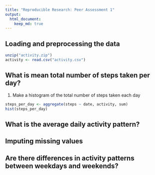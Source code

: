 ```yaml
---
title: "Reproducible Research: Peer Assessment 1"
output: 
  html_document:
    keep_md: true
---
```



## Loading and preprocessing the data

```r
unzip("activity.zip")
activity <- read.csv("activity.csv")
```

## What is mean total number of steps taken per day?

1. Make a histogram of the total number of steps taken each day

```r
steps_per_day <- aggregate(steps ~ date, activity, sum)
hist(steps_per_day)
```

## What is the average daily activity pattern?



## Imputing missing values



## Are there differences in activity patterns between weekdays and weekends?
